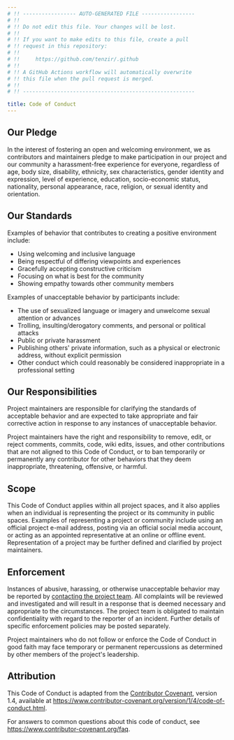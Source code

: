 ```yaml
---
# !! ----------------- AUTO-GENERATED FILE -----------------
# !!
# !! Do not edit this file. Your changes will be lost.
# !!
# !! If you want to make edits to this file, create a pull 
# !! request in this repository:
# !!
# !!     https://github.com/tenzir/.github
# !!
# !! A GitHub Actions workflow will automatically overwrite
# !! this file when the pull request is merged.
# !!
# !! -------------------------------------------------------

title: Code of Conduct
---
```


## Our Pledge

In the interest of fostering an open and welcoming environment, we as
contributors and maintainers pledge to make participation in our project and
our community a harassment-free experience for everyone, regardless of age,
body size, disability, ethnicity, sex characteristics, gender identity and
expression, level of experience, education, socio-economic status, nationality,
personal appearance, race, religion, or sexual identity and orientation.

## Our Standards

Examples of behavior that contributes to creating a positive environment
include:

* Using welcoming and inclusive language
* Being respectful of differing viewpoints and experiences
* Gracefully accepting constructive criticism
* Focusing on what is best for the community
* Showing empathy towards other community members

Examples of unacceptable behavior by participants include:

* The use of sexualized language or imagery and unwelcome sexual attention or
  advances
* Trolling, insulting/derogatory comments, and personal or political attacks
* Public or private harassment
* Publishing others' private information, such as a physical or electronic
  address, without explicit permission
* Other conduct which could reasonably be considered inappropriate in a
  professional setting

## Our Responsibilities

Project maintainers are responsible for clarifying the standards of acceptable
behavior and are expected to take appropriate and fair corrective action in
response to any instances of unacceptable behavior.

Project maintainers have the right and responsibility to remove, edit, or
reject comments, commits, code, wiki edits, issues, and other contributions
that are not aligned to this Code of Conduct, or to ban temporarily or
permanently any contributor for other behaviors that they deem inappropriate,
threatening, offensive, or harmful.

## Scope

This Code of Conduct applies within all project spaces, and it also applies
when an individual is representing the project or its community in public
spaces. Examples of representing a project or community include using an
official project e-mail address, posting via an official social media account,
or acting as an appointed representative at an online or offline event.
Representation of a project may be further defined and clarified by project
maintainers.

## Enforcement

Instances of abusive, harassing, or otherwise unacceptable behavior may be
reported by [contacting the project team][contact]. All
complaints will be reviewed and investigated and will result in a response that
is deemed necessary and appropriate to the circumstances. The project team is
obligated to maintain confidentiality with regard to the reporter of an
incident.  Further details of specific enforcement policies may be posted
separately.

Project maintainers who do not follow or enforce the Code of Conduct in good
faith may face temporary or permanent repercussions as determined by other
members of the project's leadership.

[contact]: https://docs.tenzir.com/discord

## Attribution

This Code of Conduct is adapted from the [Contributor
Covenant](https://www.contributor-covenant.org), version 1.4, available at
https://www.contributor-covenant.org/version/1/4/code-of-conduct.html.

For answers to common questions about this code of conduct, see
https://www.contributor-covenant.org/faq.
